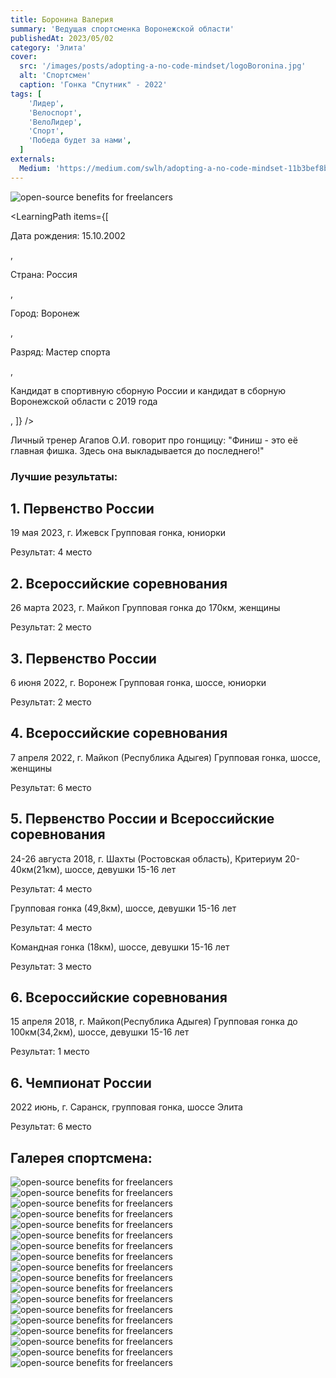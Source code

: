 ```yaml
---
title: Боронина Валерия
summary: 'Ведущая спортсменка Воронежской области'
publishedAt: 2023/05/02
category: 'Элита'
cover:
  src: '/images/posts/adopting-a-no-code-mindset/logoBoronina.jpg'
  alt: 'Спортсмен'
  caption: 'Гонка "Спутник" - 2022' 
tags: [
    'Лидер',
    'Велоспорт',
    'ВелоЛидер',
    'Спорт',
    'Победа будет за нами',
  ]
externals:
  Medium: 'https://medium.com/swlh/adopting-a-no-code-mindset-11b3bef8b21d'
---
```

<Image
  src="/images/posts/adopting-a-no-code-mindset/logoBoronina.jpg"
  alt="open-source benefits for freelancers"
/>

<LearningPath
  items={[
    <p>Дата рождения: 15.10.2002</p>,
    <p>Страна: Россия</p>,
    <p>Город: Воронеж</p>,
    <p>Разряд: Мастер спорта</p>,
    <p>Кандидат в спортивную сборную России и кандидат в сборную Воронежской области c 2019 года</p>,
  ]}
/>

<Callout>
Личный тренер Агапов О.И. говорит про гонщицу: "Финиш - это её главная фишка. Здесь она выкладывается до последнего!"
</Callout>

### Лучшие результаты:

## 1. Первенство России

19 мая 2023, г. Ижевск Групповая гонка, юниорки

Результат: 4 место


## 2. Всероссийские соревнования

26 марта 2023, г. Майкоп Групповая гонка до 170км, женщины

Результат: 2 место


## 3. Первенство России

6 июня 2022, г. Воронеж Групповая гонка, шоссе, юниорки

Результат: 2 место


## 4. Всероссийские соревнования

7 апреля 2022, г. Майкоп (Республика Адыгея) Групповая гонка, шоссе, женщины

Результат: 6 место

## 5. Первенство России и Всероссийские соревнования

24-26 августа 2018, г. Шахты (Ростовская область), Критериум 20-40км(21км), шоссе, девушки 15-16 лет

Результат: 4 место

Групповая гонка (49,8км), шоссе, девушки 15-16 лет

Результат: 4 место

Командная гонка (18км), шоссе, девушки 15-16 лет

Результат: 3 место

## 6. Всероссийские соревнования

15 апреля 2018, г. Майкоп(Республика Адыгея) Групповая гонка до 100км(34,2км), шоссе, девушки 15-16 лет

Результат: 1 место

## 6. Чемпионат России

2022 июнь, г. Саранск, групповая гонка, шоссе Элита

Результат: 6 место

## Галерея спортсмена:

<Image
  src="/images/posts/adopting-a-no-code-mindset/boronina2.jpg"
  alt="open-source benefits for freelancers"
/>
<Image
  src="/images/posts/adopting-a-no-code-mindset/boronina3.jpg"
  alt="open-source benefits for freelancers"
/>
<Image
  src="/images/posts/adopting-a-no-code-mindset/boronina4.jpg"
  alt="open-source benefits for freelancers"
/>
<Image
  src="/images/posts/adopting-a-no-code-mindset/boronina5.jpg"
  alt="open-source benefits for freelancers"
/>
<Image
  src="/images/posts/adopting-a-no-code-mindset/boronina6.jpg"
  alt="open-source benefits for freelancers"
/>
<Image
  src="/images/posts/adopting-a-no-code-mindset/boronina7.jpg"
  alt="open-source benefits for freelancers"
/>
<Image
  src="/images/posts/adopting-a-no-code-mindset/boronina8.jpg"
  alt="open-source benefits for freelancers"
/>
<Image
  src="/images/posts/adopting-a-no-code-mindset/boronina9.jpg"
  alt="open-source benefits for freelancers"
/>
<Image
  src="/images/posts/adopting-a-no-code-mindset/boronina10.jpg"
  alt="open-source benefits for freelancers"
/>
<Image
  src="/images/posts/adopting-a-no-code-mindset/boronina11.jpg"
  alt="open-source benefits for freelancers"
/>
<Image
  src="/images/posts/adopting-a-no-code-mindset/boronina12.jpg"
  alt="open-source benefits for freelancers"
/>
<Image
  src="/images/posts/adopting-a-no-code-mindset/boronina13.jpg"
  alt="open-source benefits for freelancers"
/>
<Image
  src="/images/posts/adopting-a-no-code-mindset/boronina14.jpg"
  alt="open-source benefits for freelancers"
/>
<Image
  src="/images/posts/adopting-a-no-code-mindset/boronina15.jpg"
  alt="open-source benefits for freelancers"
/>
<Image
  src="/images/posts/adopting-a-no-code-mindset/boronina16.jpg"
  alt="open-source benefits for freelancers"
/>
<Image
  src="/images/posts/adopting-a-no-code-mindset/boronina17.jpg"
  alt="open-source benefits for freelancers"
/>
<Image
  src="/images/posts/adopting-a-no-code-mindset/boronina18.jpg"
  alt="open-source benefits for freelancers"
/>
<Image
  src="/images/posts/adopting-a-no-code-mindset/boronina19.jpg"
  alt="open-source benefits for freelancers"
/>
